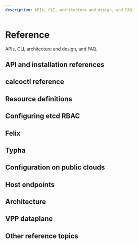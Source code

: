 ```yaml
---
description: APIs, CLI, architecture and design, and FAQ.
---
```




# Reference

APIs, CLI, architecture and design, and FAQ.

## API and installation references
<DocCardLinkLayout>
  <DocCardLink docId='reference/api' />
  <DocCardLink docId='reference/installation/api' />
</DocCardLinkLayout>

## calcoctl reference
<DocCardLinkLayout>
  <DocCardLink docId='reference/calicoctl/overview' />
  <DocCardLink docId='reference/calicoctl/create' />
  <DocCardLink docId='reference/calicoctl/replace' />
  <DocCardLink docId='reference/calicoctl/apply' />
  <DocCardLink docId='reference/calicoctl/delete' />
  <DocCardLink docId='reference/calicoctl/get' />
  <DocCardLink docId='reference/calicoctl/patch' />
  <DocCardLink docId='reference/calicoctl/label' />
  <DocCardLink docId='reference/calicoctl/convert' />
  <DocCardLink docId='reference/calicoctl/ipam/overview' />
  <DocCardLink docId='reference/calicoctl/ipam/check' />
  <DocCardLink docId='reference/calicoctl/ipam/release' />
  <DocCardLink docId='reference/calicoctl/ipam/show' />
  <DocCardLink docId='reference/calicoctl/ipam/configure' />
  <DocCardLink docId='reference/calicoctl/ipam/split' />
  <DocCardLink docId='reference/calicoctl/node/overview' />
  <DocCardLink docId='reference/calicoctl/node/run' />
  <DocCardLink docId='reference/calicoctl/node/status' />
  <DocCardLink docId='reference/calicoctl/node/diags' />
  <DocCardLink docId='reference/calicoctl/node/checksystem' />
  <DocCardLink docId='reference/calicoctl/datastore/overview' />
  <DocCardLink docId='reference/calicoctl/datastore/migrate/overview' />
  <DocCardLink docId='reference/calicoctl/datastore/migrate/export' />
  <DocCardLink docId='reference/calicoctl/datastore/migrate/import' />
  <DocCardLink docId='reference/calicoctl/datastore/migrate/lock' />
  <DocCardLink docId='reference/calicoctl/datastore/migrate/unlock' />
  <DocCardLink docId='reference/calicoctl/version' />
</DocCardLinkLayout>


## Resource definitions
<DocCardLinkLayout>
  <DocCardLink docId='reference/resources/overview' />
  <DocCardLink docId='reference/resources/bgpconfig' />
  <DocCardLink docId='reference/resources/bgppeer' />
  <DocCardLink docId='reference/resources/bgpfilter' />
  <DocCardLink docId='reference/resources/blockaffinity' />
  <DocCardLink docId='reference/resources/caliconodestatus' />
  <DocCardLink docId='reference/resources/felixconfig' />
  <DocCardLink docId='reference/resources/globalnetworkpolicy' />
  <DocCardLink docId='reference/resources/globalnetworkset' />
  <DocCardLink docId='reference/resources/hostendpoint' />
  <DocCardLink docId='reference/resources/ippool' />
  <DocCardLink docId='reference/resources/ipreservation' />
  <DocCardLink docId='reference/resources/ipamconfig' />
  <DocCardLink docId='reference/resources/kubecontrollersconfig' />
  <DocCardLink docId='reference/resources/networkpolicy' />
  <DocCardLink docId='reference/resources/networkset' />
  <DocCardLink docId='reference/resources/node' />
  <DocCardLink docId='reference/resources/profile' />
  <DocCardLink docId='reference/resources/workloadendpoint' />
</DocCardLinkLayout>

## Configuring etcd RBAC
<DocCardLinkLayout>
  <DocCardLink docId='reference/etcd-rbac/overview' />
  <DocCardLink docId='reference/etcd-rbac/certificate-generation' />
  <DocCardLink docId='reference/etcd-rbac/users-and-roles' />
  <DocCardLink docId='reference/etcd-rbac/kubernetes' />
  <DocCardLink docId='reference/etcd-rbac/kubernetes-advanced' />
  <DocCardLink docId='reference/etcd-rbac/calico-etcdv3-paths' />
</DocCardLinkLayout>

## Felix
<DocCardLinkLayout>
  <DocCardLink docId='reference/felix/configuration' />
  <DocCardLink docId='reference/felix/prometheus' />
</DocCardLinkLayout>

## Typha
<DocCardLinkLayout>
  <DocCardLink docId='reference/typha/overview' />
  <DocCardLink docId='reference/typha/configuration' />
  <DocCardLink docId='reference/typha/prometheus' />
</DocCardLinkLayout>


## Configuration on public clouds

<DocCardLinkLayout>
  <DocCardLink docId='reference/public-cloud/aws' />
  <DocCardLink docId='reference/public-cloud/azure' />
  <DocCardLink docId='reference/public-cloud/gce' />
  <DocCardLink docId='reference/public-cloud/ibm' />
</DocCardLinkLayout>

## Host endpoints
<DocCardLinkLayout>
  <DocCardLink docId='reference/host-endpoints/overview' />
  <DocCardLink docId='reference/host-endpoints/connectivity' />
  <DocCardLink docId='reference/host-endpoints/objects' />
  <DocCardLink docId='reference/host-endpoints/selector' />
  <DocCardLink docId='reference/host-endpoints/failsafe' />
  <DocCardLink docId='reference/host-endpoints/pre-dnat' />
  <DocCardLink docId='reference/host-endpoints/forwarded' />
  <DocCardLink docId='reference/host-endpoints/summary' />
  <DocCardLink docId='reference/host-endpoints/conntrack' />
</DocCardLinkLayout>

## Architecture
<DocCardLinkLayout>
  <DocCardLink docId='reference/architecture/overview' />
  <DocCardLink docId='reference/architecture/data-path' />
</DocCardLinkLayout>

## VPP dataplane
<DocCardLinkLayout>
  <DocCardLink docId='reference/vpp/uplink-configuration' />
  <DocCardLink docId='reference/vpp/technical-details' />
  <DocCardLink docId='reference/vpp/host-network' />
</DocCardLinkLayout>

## Other reference topics

<DocCardLinkLayout>
  <DocCardLink docId='reference/faq' />
  <DocCardLink docId='reference/involved' />
  <DocCardLink docId='reference/configure-calico-node' />
  <DocCardLink docId='reference/configure-cni-plugins' />
</DocCardLinkLayout>

